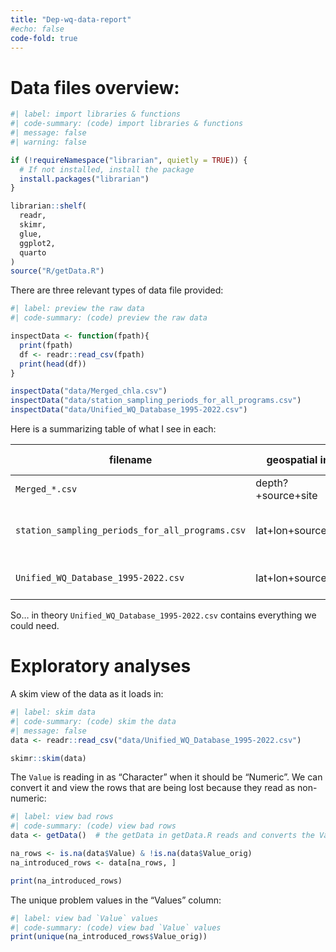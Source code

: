 ```yaml
---
title: "Dep-wq-data-report"
#echo: false
code-fold: true
---
```


# Data files overview:

```R
#| label: import libraries & functions
#| code-summary: (code) import libraries & functions
#| message: false
#| warning: false

if (!requireNamespace("librarian", quietly = TRUE)) {
  # If not installed, install the package
  install.packages("librarian")
}

librarian::shelf(
  readr,
  skimr,
  glue,
  ggplot2,
  quarto
)
source("R/getData.R")
```

There are three relevant types of data file provided:

```R
#| label: preview the raw data
#| code-summary: (code) preview the raw data

inspectData <- function(fpath){
  print(fpath)
  df <- readr::read_csv(fpath)
  print(head(df))
}

inspectData("data/Merged_chla.csv")
inspectData("data/station_sampling_periods_for_all_programs.csv")
inspectData("data/Unified_WQ_Database_1995-2022.csv")
```

Here is a summarizing table of what I see in each:

filename                                        | geospatial info     | dt info  | 
------------------------------------------------|---------------------|----------|---
`Merged_*.csv`                                  |  depth?+source+site | MM-YYYY  | 
`station_sampling_periods_for_all_programs.csv` | lat+lon+source+site |          | start+end year + still sampling
`Unified_WQ_Database_1995-2022.csv`             | lat+lon+source+site | MM-YYYY | start+end + still sampling

So... in theory `Unified_WQ_Database_1995-2022.csv` contains everything we could need.


# Exploratory analyses
A skim view of the data as it loads in:
```R
#| label: skim data
#| code-summary: (code) skim the data
#| message: false
data <- readr::read_csv("data/Unified_WQ_Database_1995-2022.csv")

skimr::skim(data)
```

The `Value` is reading in as "Character" when it should be "Numeric".
We can convert it and view the rows that are being lost because they read as non-numeric:

```R
#| label: view bad rows
#| code-summary: (code) view bad rows
data <- getData()  # the getData in getData.R reads and converts the Value col 

na_rows <- is.na(data$Value) & !is.na(data$Value_orig)
na_introduced_rows <- data[na_rows, ]

print(na_introduced_rows)
```

The unique problem values in the "Values" column:

```R
#| label: view bad `Value` values
#| code-summary: (code) view bad `Value` values
print(unique(na_introduced_rows$Value_orig))
```

